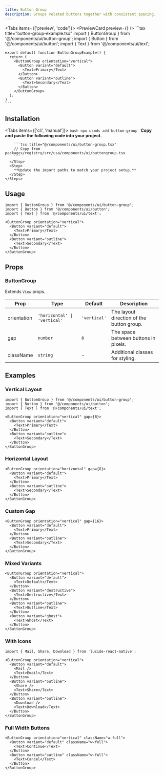 ```yaml
---
title: Button Group
description: Groups related buttons together with consistent spacing.
---
```



<Tabs items={['preview', 'code']}>
  <Tab value="preview">
    <PreviewCard preview={<ButtonGroupPreview />} />
  </Tab>
  <Tab value="code">
    ```tsx title="button-group-example.tsx"
    import { ButtonGroup } from '@/components/ui/button-group';
    import { Button } from '@/components/ui/button';
    import { Text } from '@/components/ui/text';

    export default function ButtonGroupExample() {
      return (
        <ButtonGroup orientation="vertical">
          <Button variant="default">
            <Text>Primary</Text>
          </Button>
          <Button variant="outline">
            <Text>Secondary</Text>
          </Button>
        </ButtonGroup>
      );
    }
    ```
  </Tab>
</Tabs>

## Installation

<Tabs items={['cli', 'manual']}>
  <Tab value="cli">
    ```bash
    npx usmds add button-group
    ```
  </Tab>
  <Tab value="manual">
    <Steps>
      <Step>
        **Copy and paste the following code into your project.**

        ```tsx title="@/components/ui/button-group.tsx"
        // Copy from packages/registry/src/usa/components/ui/buttongroup.tsx
        ```
      </Step>
      <Step>
        **Update the import paths to match your project setup.**
      </Step>
    </Steps>
  </Tab>
</Tabs>

## Usage

```tsx
import { ButtonGroup } from '@/components/ui/button-group';
import { Button } from '@/components/ui/button';
import { Text } from '@/components/ui/text';

<ButtonGroup orientation="vertical">
  <Button variant="default">
    <Text>Primary</Text>
  </Button>
  <Button variant="outline">
    <Text>Secondary</Text>
  </Button>
</ButtonGroup>
```

## Props

### ButtonGroup

Extends `View` props.

| Prop | Type | Default | Description |
|------|------|---------|-------------|
| orientation | `'horizontal' \| 'vertical'` | `'vertical'` | The layout direction of the button group. |
| gap | `number` | `8` | The space between buttons in pixels. |
| className | `string` | - | Additional classes for styling. |

## Examples

### Vertical Layout

```tsx
import { ButtonGroup } from '@/components/ui/button-group';
import { Button } from '@/components/ui/button';
import { Text } from '@/components/ui/text';

<ButtonGroup orientation="vertical" gap={8}>
  <Button variant="default">
    <Text>Primary</Text>
  </Button>
  <Button variant="outline">
    <Text>Secondary</Text>
  </Button>
</ButtonGroup>
```

### Horizontal Layout

```tsx
<ButtonGroup orientation="horizontal" gap={8}>
  <Button variant="default">
    <Text>Primary</Text>
  </Button>
  <Button variant="outline">
    <Text>Secondary</Text>
  </Button>
</ButtonGroup>
```

### Custom Gap

```tsx
<ButtonGroup orientation="vertical" gap={16}>
  <Button variant="default">
    <Text>Primary</Text>
  </Button>
  <Button variant="outline">
    <Text>Secondary</Text>
  </Button>
</ButtonGroup>
```

### Mixed Variants

```tsx
<ButtonGroup orientation="vertical">
  <Button variant="default">
    <Text>Default</Text>
  </Button>
  <Button variant="destructive">
    <Text>Destructive</Text>
  </Button>
  <Button variant="outline">
    <Text>Outline</Text>
  </Button>
  <Button variant="ghost">
    <Text>Ghost</Text>
  </Button>
</ButtonGroup>
```

### With Icons

```tsx
import { Mail, Share, Download } from 'lucide-react-native';

<ButtonGroup orientation="vertical">
  <Button variant="default">
    <Mail />
    <Text>Email</Text>
  </Button>
  <Button variant="outline">
    <Share />
    <Text>Share</Text>
  </Button>
  <Button variant="outline">
    <Download />
    <Text>Download</Text>
  </Button>
</ButtonGroup>
```

### Full Width Buttons

```tsx
<ButtonGroup orientation="vertical" className="w-full">
  <Button variant="default" className="w-full">
    <Text>Continue</Text>
  </Button>
  <Button variant="outline" className="w-full">
    <Text>Cancel</Text>
  </Button>
</ButtonGroup>
```
